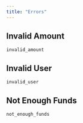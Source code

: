 ```yaml
---
title: "Errors"
---
```



## Invalid Amount

`invalid_amount`




## Invalid User

`invalid_user`




## Not Enough Funds

`not_enough_funds`



